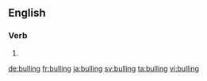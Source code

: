 ==English==

===Verb===
{{head|en}}

# {{present participle of|bull|lang=en}}

[[de:bulling]]
[[fr:bulling]]
[[ja:bulling]]
[[sv:bulling]]
[[ta:bulling]]
[[vi:bulling]]